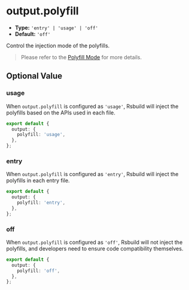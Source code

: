 # output.polyfill

- **Type:** `'entry' | 'usage' | 'off'`
- **Default:** `'off'`

Control the injection mode of the polyfills.

> Please refer to the [Polyfill Mode](/guide/advanced/browser-compatibility#polyfill-mode) for more details.

## Optional Value

### usage

When `output.polyfill` is configured as `'usage'`, Rsbuild will inject the polyfills based on the APIs used in each file.

```ts
export default {
  output: {
    polyfill: 'usage',
  },
};
```

### entry

When `output.polyfill` is configured as `'entry'`, Rsbuild will inject the polyfills in each entry file.

```ts
export default {
  output: {
    polyfill: 'entry',
  },
};
```

### off

When `output.polyfill` is configured as `'off'`, Rsbuild will not inject the polyfills, and developers need to ensure code compatibility themselves.

```ts
export default {
  output: {
    polyfill: 'off',
  },
};
```
